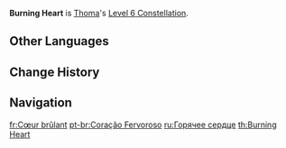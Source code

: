 {{Constellation Infobox
|image       = Constellation Burning Heart.png
|description = When a [[Blazing Barrier]] is obtained or refreshed, the DMG dealt by all party members' Normal, Charged, and Plunging Attacks is increased by 15% for 6s.
|level       = 6
|character   = Thoma
|utility1    = Normal Attack DMG Increase
|utility2    = Charged Attack DMG Increase
|utility3    = Plunging Attack DMG Increase
|utility4    = DMG Bonus
|utility5    = Party Normal Attack DMG Increase
|utility6    = Party Charged Attack DMG Increase
|utility7    = Party Plunging Attack DMG Increase
|utility8    = Party DMG Bonus
|utility9    = Charged Attack
|utility10   = Party
}}
'''Burning Heart''' is [[Thoma]]'s [[Level 6 Constellation]].

==Other Languages==
{{Other Languages
|en      = Burning Heart
|zhs     = 炽烧的至心
|zhs_rm  = Chì shāo de zhì xīn
|zht     = 熾燒的至心
|zht_rm  = Chì shāo de zhì xīn
|zh_tl   = 
|ja      = 燃え立つ誠心
|ja_rm   = Moetatsu Seishin
|ja_tl   = Burning Sincerity
|ko      = 불타오르는 진심
|ko_rm   = Bulta'oreuneun Jinsim
|ko_tl   = Burning Heart
|es      = Corazón fervoroso
|es_tl   = Fervent Heart
|fr      = Cœur brûlant
|fr_tl   = Scorching Heart
|ru      = Горячее сердце
|ru_tl   = Warm Heart
|th      = Burning Heart
|vi      = Trái Tim Của Nhiệt Huyết
|vi_tl   = 
|de      = Brennendes Herz
|de_tl   = Burning Heart
|id      = Burning Heart
|pt      = Coração Fervoroso
|pt_tl   = Fervent Heart
|tr      = Alevli Yürek
|tr_tl   = 
|it      = Cuore ardente
|it_tl   = Ardent Heart
}}

==Change History==
{{Change History|2.2}}

==Navigation==
{{Talent Navbox|Thoma}}

[[fr:Cœur brûlant]]
[[pt-br:Coração Fervoroso]]
[[ru:Горячее сердце]]
[[th:Burning Heart]]